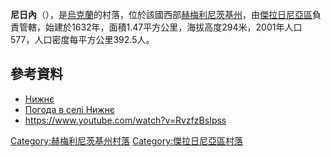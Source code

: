 {{coord|49|17|0|N|27|29|13|E|scale:100000|display=title}}

'''尼日內'''（{{lang-uk|Нижнє}}），是[[烏克蘭|烏克蘭]]的村落，位於該國西部[[赫梅利尼茨基州|赫梅利尼茨基州]]，由[[傑拉日尼亞區|傑拉日尼亞區]]負責管轄，始建於1632年，面積1.47平方公里，海拔高度294米，2001年人口577，人口密度每平方公里392.5人。

==參考資料==
*[http://w1.c1.rada.gov.ua/pls/z7503/A005?rdat1=23.06.2015&rf7571=43661 Нижнє]
* [http://weather.in.ua/ua/hmel'nickaja/16866 Погода в селі Нижнє] {{Wayback|url=http://weather.in.ua/ua/hmel'nickaja/16866 |date=20160305195111 }}
* https://www.youtube.com/watch?v=RvzfzBsIpss {{Wayback|url=https://www.youtube.com/watch?v=RvzfzBsIpss |date=20160210014331 }}

{{DEFAULTSORT:Нижнє}}
[[Category:赫梅利尼茨基州村落|Category:赫梅利尼茨基州村落]]
[[Category:傑拉日尼亞區村落|Category:傑拉日尼亞區村落]]


{{Khmelnytskyi-geo-stub}}